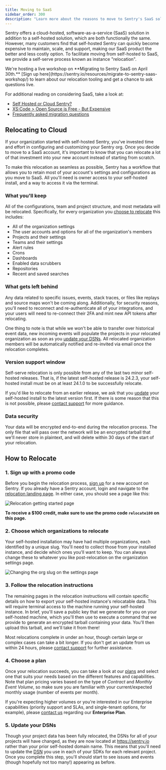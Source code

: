 ```yaml
---
title: Moving to SaaS
sidebar_order: 300
description: "Learn more about the reasons to move to Sentry's SaaS solution, which for many customers is less expensive to maintain, and easier to scale and support."
---
```


Sentry offers a cloud-hosted, software-as-a-service (SaaS) solution in addition to a self-hosted solution, which are both functionally the same. However, many customers find that self-hosted Sentry can quickly become expensive to maintain, scale, and support, making our SaaS product the better and less costly option. To facilitate moving from self-hosted to SaaS, we provide a self-serve process known as instance "relocation".

<Alert>
We're hosting a live workshop on **Migrating to Sentry SaaS on April 30th.** [Sign up here](https://sentry.io/resources/migrate-to-sentry-saas-workshop/) to learn about our relocation tooling and get a chance to ask questions live.
</Alert>

For additional reading on considering SaaS, take a look at:

- [Self Hosted or Cloud Sentry?](https://sentry.io/_/resources/about-sentry/self-hosted-vs-cloud/)
- [XS:Code > Open Source is Free - But Expensive](https://dev.to/helad11/open-source-is-free-but-expensive-3h8a)
- [Frequently asked migration questions](https://sentry.io/from/self-hosted/)

## Relocating to Cloud

If your organization started with self-hosted Sentry, you've invested time and effort in configuring and customizing your Sentry org. Once you decide to move to a SaaS account, it's important to know that you can relocate a lot of that investment into your new account instead of starting from scratch.

To make this relocation as seamless as possible, Sentry has a workflow that allows you to retain most of your account's settings and configurations as you move to SaaS. All you'll need is owner access to your self-hosted install, and a way to access it via the terminal.

### What you'll keep

All of the configurations, team and project structure, and most metadata will be relocated. Specifically, for every organization you [choose to relocate](#2-choose-which-organizations-to-relocate) this includes:

- All of the organization settings
- The user accounts and options for all of the organization's members
- Projects and their settings
- Teams and their settings
- Alert rules
- Crons
- Dashboards
- Enabled data scrubbers
- Repositories
- Recent and saved searches

### What gets left behind

Any data related to specific issues, events, stack traces, or files like replays and source maps won't be coming along. Additionally, for security reasons, you'll need to reconnect and re-authenticate all of your integrations, and your users will need to re-connect their 2FA and mint new API tokens after relocating.

One thing to note is that while we won't be able to transfer over historical event data, new incoming events will populate the projects in your relocated organization as soon as you [update your DSNs](#5-update-your-dsns). All relocated organization members will be automatically notified and re-invited via email once the relocation completes.

### Version support window

Self-serve relocation is only possible from any of the last two minor self-hosted releases. That is, if the latest self-hosted release is 24.2.3, your self-hosted install must be on at least 24.1.0 to be successfully relocate.

If you'd like to relocate from an earlier release, we ask that you [update](https://develop.sentry.dev/self-hosted/releases/) your self-hosted install to the latest version first. If there is some reason that this is not possible, please [contact support](https://sentry.io/contact/enterprise/) for more guidance.

### Data security

Your data will be encrypted end-to-end during the relocation process. The only file that will pass over the network will be an encrypted tarball that we'll never store in plaintext, and will delete within 30 days of the start of your relocation.

## How to Relocate

### 1. Sign up with a promo code

Before you begin the relocation process, [sign up](https://sentry.io/signup/relocate/) for a new account on Sentry. If you already have a Sentry account, login and navigate to the [relocation landing page](https://sentry.sentry.io/relocation/). In either case, you should see a page like this:

![Relocation getting started page](./img/relocation-landing-page.png)

**To receive a $100 credit, make sure to use the promo code `relocate100` on this page.**

### 2. Choose which organizations to relocate

Your self-hosted installation may have had multiple organizations, each identified by a unique slug. You'll need to collect those from your installed instance, and decide which ones you'll want to keep. You can always change these to whatever you like post-relocation on the organization settings page.

![Changing the org slug on the settings page](./img/org-slug.png)

### 3. Follow the relocation instructions

The remaining pages in the relocation instructions will contain specific details on how to export your self-hosted instance's relocatable data. This will require terminal access to the machine running your self-hosted instance. In brief, you'll save a public key that we generate for you on your self-hosted machine, which you'll then use to execute a command that we provide to generate an encrypted tarball containing your data. You'll then upload this tarball, and we'll take it from there!

Most relocations complete in under an hour, though certain large or complex cases can take a bit longer. If you don't get an update from us within 24 hours, please [contact support](https://sentry.io/contact/enterprise/) for further assistance.

### 4. Choose a plan

Once your relocation succeeds, you can take a look at our [plans](https://sentry.io/pricing/) and select one that suits your needs based on the different features and capabilities. Note that plan pricing varies based on the type of _Contract_ and _Monthly Event Volume_, so make sure you are familiar with your current/expected monthly usage (number of events per month).

If you're expecting higher volumes or you're interested in our Enterprise capabilities (priority support and SLAs, and single-tenant options, for example), please [contact us](https://sentry.io/contact/enterprise/) regarding our **Enterprise Plan**.

### 5. Update your DSNs

Though your project data has been fully relocated, the DSNs for all of your projects will have changed, as they are now located at https://sentry.io rather than your prior self-hosted domain name. This means that you'll need to update the [DSN](/product/sentry-basics/dsn-explainer/) you use in each of your SDKs for each relevant project. Once you complete this step, you'll should start to see issues and events (though hopefully not too many!) appearing as before.

